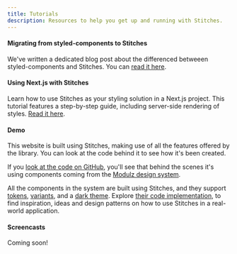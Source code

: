 ```yaml
---
title: Tutorials
description: Resources to help you get up and running with Stitches.
---
```


#### Migrating from styled-components to Stitches

We've written a dedicated blog post about the differenced betweeen styled-components and Stitches. You can [read it here](/blog/migrating-from-styled-components-to-stitches).

#### Using Next.js with Stitches

Learn how to use Stitches as your styling solution in a Next.js project. This tutorial features a step-by-step guide, including server-side rendering of styles. [Read it here](/blog/using-nextjs-with-stitches).

#### Demo

This website is built using Stitches, making use of all the features offered by the library. You can look at the code behind it to see how it's been created.

If you [look at the code on GitHub](https://github.com/modulz/stitches-site), you'll see that behind the scenes it's using components coming from the [Modulz design system](https://github.com/modulz/design-system).

All the components in the system are built using Stitches, and they support [tokens](/docs/tokens), [variants](/docs/variants), and a [dark theme](/docs/theming). Explore [their code implementation](https://github.com/modulz/design-system/tree/master/components), to find inspiration, ideas and design patterns on how to use Stitches in a real-world application.

#### Screencasts

Coming soon!

